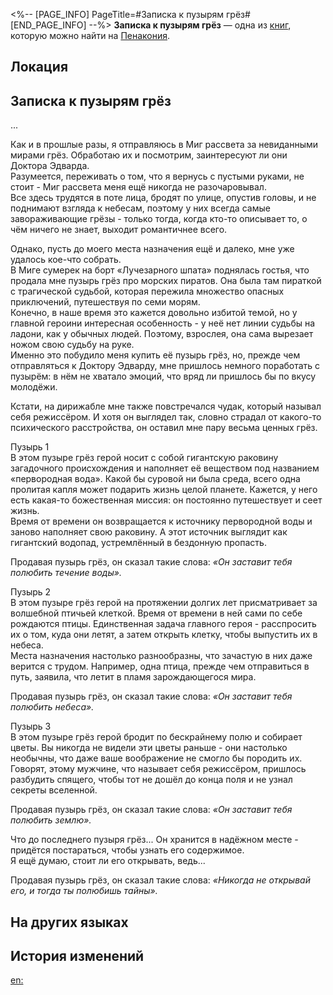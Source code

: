 <%-- [PAGE_INFO]
PageTitle=#Записка к пузырям грёз#
[END_PAGE_INFO] --%>
{{Дополнить}}
{{Книга Инфобокс
|id           = 372
|partIds      = 190667
|Название     = 
|Изображение  = Предмет Книга Пенакония.png
|Мир          = Пенакония
|Томов        = 1
|Автор        = <!--нужно добавить-->
|Описание     = Записи о содержимом пузырей грёз. Пузыри собрал и продал Доктору Эдварду один брокер.
|Том1         = {{tx}}
|Источник1    = {{tx|Отсутствует источник}}
|Персонажи    = 
|Фракции      = 
}}
'''Записка к пузырям грёз''' — одна из [[Книги|книг]], которую можно найти на [[Пенакония]].

==Локация==
{{Отметка карты|<!--название карты-->|<!--id отметки-->}}

==Записка к пузырям грёз==
...

Как и в прошлые разы, я отправляюсь в Миг рассвета за невиданными мирами грёз. Обработаю их и посмотрим, заинтересуют ли они Доктора Эдварда.<br />
Разумеется, переживать о том, что я вернусь с пустыми руками, не стоит - Миг рассвета меня ещё никогда не разочаровывал.<br />
Все здесь трудятся в поте лица, бродят по улице, опустив головы, и не поднимают взгляда к небесам, поэтому у них всегда самые завораживающие грёзы - только тогда, когда кто-то описывает то, о чём ничего не знает, выходит романтичнее всего.

Однако, пусть до моего места назначения ещё и далеко, мне уже удалось кое-что собрать.<br />
В Миге сумерек на борт «Лучезарного шпата» поднялась гостья, что продала мне пузырь грёз про морских пиратов. Она была там пираткой с трагической судьбой, которая пережила множество опасных приключений, путешествуя по семи морям.<br />
Конечно, в наше время это кажется довольно избитой темой, но у главной героини интересная особенность - у неё нет линии судьбы на ладони, как у обычных людей. Поэтому, взрослея, она сама вырезает ножом свою судьбу на руке.<br />
Именно это побудило меня купить её пузырь грёз, но, прежде чем отправляться к Доктору Эдварду, мне пришлось немного поработать с пузырём: в нём не хватало эмоций, что вряд ли пришлось бы по вкусу молодёжи.

Кстати, на дирижабле мне также повстречался чудак, который называл себя режиссёром. И хотя он выглядел так, словно страдал от какого-то психического расстройства, он оставил мне пару весьма ценных грёз.

Пузырь 1<br />
В этом пузыре грёз герой носит с собой гигантскую раковину загадочного происхождения и наполняет её веществом под названием «первородная вода». Какой бы суровой ни была среда, всего одна пролитая капля может подарить жизнь целой планете. Кажется, у него есть какая-то божественная миссия: он постоянно путешествует и сеет жизнь.<br />
Время от времени он возвращается к источнику первородной воды и заново наполняет свою раковину. А этот источник выглядит как гигантский водопад, устремлённый в бездонную пропасть.

Продавая пузырь грёз, он сказал такие слова: ''«Он заставит тебя полюбить течение воды».''

Пузырь 2<br />
В этом пузыре грёз герой на протяжении долгих лет присматривает за волшебной птичьей клеткой. Время от времени в ней сами по себе рождаются птицы. Единственная задача главного героя - расспросить их о том, куда они летят, а затем открыть клетку, чтобы выпустить их в небеса.<br />
Места назначения настолько разнообразны, что зачастую в них даже верится с трудом. Например, одна птица, прежде чем отправиться в путь, заявила, что летит в пламя зарождающегося мира.

Продавая пузырь грёз, он сказал такие слова: ''«Он заставит тебя полюбить небеса».''

Пузырь 3<br />
В этом пузыре грёз герой бродит по бескрайнему полю и собирает цветы. Вы никогда не видели эти цветы раньше - они настолько необычны, что даже ваше воображение не смогло бы породить их.<br />
Говорят, этому мужчине, что называет себя режиссёром, пришлось разбудить спящего, чтобы тот не дошёл до конца поля и не узнал секреты вселенной.

Продавая пузырь грёз, он сказал такие слова: ''«Он заставит тебя полюбить землю».''

Что до последнего пузыря грёз... Он хранится в надёжном месте - придётся постараться, чтобы узнать его содержимое.<br />
Я ещё думаю, стоит ли его открывать, ведь...

Продавая пузырь грёз, он сказал такие слова: ''«Никогда не открывай его, и тогда ты полюбишь тайны».''

==На других языках==
{{На других языках
|en   = Dream Bubble Notes
|zhs  = 梦泡手记
|zht  = 夢泡手記
|ja   = 夢の泡の手記
|ko   = 꿈방울 수기
|es   = Notas de burbuja de ensueño
|fr   = Notes sur les bulles oniriques
|ru   = Записка к пузырям грёз
|th   = บันทึกฟองแห่งความฝัน
|vi   = Sổ Tay Bong Bóng Giấc Mơ
|de   = Traumblasennotizen
|id   = Catatan Gelembung Mimpi
|pt   = Anotações Sobre Bolha de Sonhos
}}

==История изменений==
{{История изменений|3.5}}

[[en:]]
